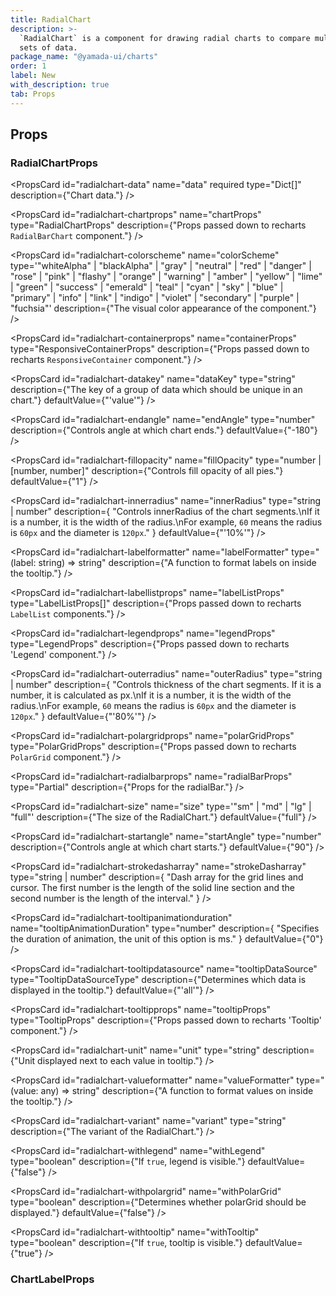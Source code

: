 ```yaml
---
title: RadialChart
description: >-
  `RadialChart` is a component for drawing radial charts to compare multiple
  sets of data.
package_name: "@yamada-ui/charts"
order: 1
label: New
with_description: true
tab: Props
---
```


## Props

### RadialChartProps

<PropsCard
  id="radialchart-data"
  name="data"
  required
  type="Dict<any>[]"
  description={"Chart data."}
/>

<PropsCard id="radialchart-_accept" name="_accept" type="CSSUIObject" />

<PropsCard id="radialchart-_active" name="_active" type="CSSUIObject" />

<PropsCard id="radialchart-_after" name="_after" type="CSSUIObject" />

<PropsCard id="radialchart-_anylink" name="_anyLink" type="CSSUIObject" />

<PropsCard id="radialchart-_autofill" name="_autofill" type="CSSUIObject" />

<PropsCard id="radialchart-_backdrop" name="_backdrop" type="CSSUIObject" />

<PropsCard id="radialchart-_before" name="_before" type="CSSUIObject" />

<PropsCard id="radialchart-_between" name="_between" type="CSSUIObject" />

<PropsCard id="radialchart-_blank" name="_blank" type="CSSUIObject" />

<PropsCard id="radialchart-_checked" name="_checked" type="CSSUIObject" />

<PropsCard id="radialchart-_cue" name="_cue" type="CSSUIObject" />

<PropsCard id="radialchart-_cueregion" name="_cueRegion" type="CSSUIObject" />

<PropsCard id="radialchart-_dark" name="_dark" type="CSSUIObject" />

<PropsCard id="radialchart-_default" name="_default" type="CSSUIObject" />

<PropsCard id="radialchart-_disabled" name="_disabled" type="CSSUIObject" />

<PropsCard id="radialchart-_empty" name="_empty" type="CSSUIObject" />

<PropsCard id="radialchart-_enabled" name="_enabled" type="CSSUIObject" />

<PropsCard id="radialchart-_end" name="_end" type="CSSUIObject" />

<PropsCard id="radialchart-_even" name="_even" type="CSSUIObject" />

<PropsCard id="radialchart-_expanded" name="_expanded" type="CSSUIObject" />

<PropsCard
  id="radialchart-_fileselector"
  name="_fileSelector"
  type="CSSUIObject"
/>

<PropsCard id="radialchart-_filled" name="_filled" type="CSSUIObject" />

<PropsCard id="radialchart-_first" name="_first" type="CSSUIObject" />

<PropsCard
  id="radialchart-_firstletter"
  name="_firstLetter"
  type="CSSUIObject"
/>

<PropsCard id="radialchart-_firstline" name="_firstLine" type="CSSUIObject" />

<PropsCard id="radialchart-_focus" name="_focus" type="CSSUIObject" />

<PropsCard
  id="radialchart-_focusvisible"
  name="_focusVisible"
  type="CSSUIObject"
/>

<PropsCard
  id="radialchart-_focuswithin"
  name="_focusWithin"
  type="CSSUIObject"
/>

<PropsCard id="radialchart-_fullscreen" name="_fullScreen" type="CSSUIObject" />

<PropsCard id="radialchart-_grabbed" name="_grabbed" type="CSSUIObject" />

<PropsCard
  id="radialchart-_groupaccept"
  name="_groupAccept"
  type="CSSUIObject"
/>

<PropsCard
  id="radialchart-_groupactive"
  name="_groupActive"
  type="CSSUIObject"
/>

<PropsCard id="radialchart-_groupblank" name="_groupBlank" type="CSSUIObject" />

<PropsCard
  id="radialchart-_groupchecked"
  name="_groupChecked"
  type="CSSUIObject"
/>

<PropsCard
  id="radialchart-_groupdisabled"
  name="_groupDisabled"
  type="CSSUIObject"
/>

<PropsCard
  id="radialchart-_groupenabled"
  name="_groupEnabled"
  type="CSSUIObject"
/>

<PropsCard
  id="radialchart-_groupexpanded"
  name="_groupExpanded"
  type="CSSUIObject"
/>

<PropsCard id="radialchart-_groupfocus" name="_groupFocus" type="CSSUIObject" />

<PropsCard
  id="radialchart-_groupfocusvisible"
  name="_groupFocusVisible"
  type="CSSUIObject"
/>

<PropsCard
  id="radialchart-_groupfocuswithin"
  name="_groupFocusWithin"
  type="CSSUIObject"
/>

<PropsCard
  id="radialchart-_groupgrabbed"
  name="_groupGrabbed"
  type="CSSUIObject"
/>

<PropsCard
  id="radialchart-_grouphorizontal"
  name="_groupHorizontal"
  type="CSSUIObject"
/>

<PropsCard id="radialchart-_grouphover" name="_groupHover" type="CSSUIObject" />

<PropsCard id="radialchart-_groupidle" name="_groupIdle" type="CSSUIObject" />

<PropsCard
  id="radialchart-_groupinvalid"
  name="_groupInvalid"
  type="CSSUIObject"
/>

<PropsCard
  id="radialchart-_grouploaded"
  name="_groupLoaded"
  type="CSSUIObject"
/>

<PropsCard
  id="radialchart-_grouploading"
  name="_groupLoading"
  type="CSSUIObject"
/>

<PropsCard
  id="radialchart-_groupoptional"
  name="_groupOptional"
  type="CSSUIObject"
/>

<PropsCard
  id="radialchart-_groupplaceholdershown"
  name="_groupPlaceholderShown"
  type="CSSUIObject"
/>

<PropsCard
  id="radialchart-_grouppressed"
  name="_groupPressed"
  type="CSSUIObject"
/>

<PropsCard
  id="radialchart-_groupreadonly"
  name="_groupReadOnly"
  type="CSSUIObject"
/>

<PropsCard
  id="radialchart-_groupreadwrite"
  name="_groupReadWrite"
  type="CSSUIObject"
/>

<PropsCard
  id="radialchart-_groupreject"
  name="_groupReject"
  type="CSSUIObject"
/>

<PropsCard
  id="radialchart-_grouprequired"
  name="_groupRequired"
  type="CSSUIObject"
/>

<PropsCard
  id="radialchart-_groupselected"
  name="_groupSelected"
  type="CSSUIObject"
/>

<PropsCard
  id="radialchart-_groupuserinvalid"
  name="_groupUserInvalid"
  type="CSSUIObject"
/>

<PropsCard id="radialchart-_groupvalid" name="_groupValid" type="CSSUIObject" />

<PropsCard
  id="radialchart-_groupvertical"
  name="_groupVertical"
  type="CSSUIObject"
/>

<PropsCard id="radialchart-_hidden" name="_hidden" type="CSSUIObject" />

<PropsCard id="radialchart-_holiday" name="_holiday" type="CSSUIObject" />

<PropsCard id="radialchart-_horizontal" name="_horizontal" type="CSSUIObject" />

<PropsCard id="radialchart-_hover" name="_hover" type="CSSUIObject" />

<PropsCard id="radialchart-_idle" name="_idle" type="CSSUIObject" />

<PropsCard
  id="radialchart-_indeterminate"
  name="_indeterminate"
  type="CSSUIObject"
/>

<PropsCard id="radialchart-_inrange" name="_inRange" type="CSSUIObject" />

<PropsCard id="radialchart-_invalid" name="_invalid" type="CSSUIObject" />

<PropsCard id="radialchart-_last" name="_last" type="CSSUIObject" />

<PropsCard id="radialchart-_light" name="_light" type="CSSUIObject" />

<PropsCard id="radialchart-_link" name="_link" type="CSSUIObject" />

<PropsCard id="radialchart-_loaded" name="_loaded" type="CSSUIObject" />

<PropsCard id="radialchart-_loading" name="_loading" type="CSSUIObject" />

<PropsCard id="radialchart-_marker" name="_marker" type="CSSUIObject" />

<PropsCard id="radialchart-_mediadark" name="_mediaDark" type="CSSUIObject" />

<PropsCard id="radialchart-_medialight" name="_mediaLight" type="CSSUIObject" />

<PropsCard
  id="radialchart-_mediareducemotion"
  name="_mediaReduceMotion"
  type="CSSUIObject"
/>

<PropsCard id="radialchart-_modal" name="_modal" type="CSSUIObject" />

<PropsCard
  id="radialchart-_nativeactive"
  name="_nativeActive"
  type="CSSUIObject"
/>

<PropsCard
  id="radialchart-_nativechecked"
  name="_nativeChecked"
  type="CSSUIObject"
/>

<PropsCard
  id="radialchart-_nativedisabled"
  name="_nativeDisabled"
  type="CSSUIObject"
/>

<PropsCard
  id="radialchart-_nativefocus"
  name="_nativeFocus"
  type="CSSUIObject"
/>

<PropsCard
  id="radialchart-_nativefocusvisible"
  name="_nativeFocusVisible"
  type="CSSUIObject"
/>

<PropsCard
  id="radialchart-_nativefocuswithin"
  name="_nativeFocusWithin"
  type="CSSUIObject"
/>

<PropsCard
  id="radialchart-_nativehidden"
  name="_nativeHidden"
  type="CSSUIObject"
/>

<PropsCard
  id="radialchart-_nativehover"
  name="_nativeHover"
  type="CSSUIObject"
/>

<PropsCard
  id="radialchart-_nativereadonly"
  name="_nativeReadOnly"
  type="CSSUIObject"
/>

<PropsCard
  id="radialchart-_nativetarget"
  name="_nativeTarget"
  type="CSSUIObject"
/>

<PropsCard
  id="radialchart-_nativevalid"
  name="_nativeValid"
  type="CSSUIObject"
/>

<PropsCard id="radialchart-_notfirst" name="_notFirst" type="CSSUIObject" />

<PropsCard id="radialchart-_notlast" name="_notLast" type="CSSUIObject" />

<PropsCard id="radialchart-_nottarget" name="_notTarget" type="CSSUIObject" />

<PropsCard id="radialchart-_odd" name="_odd" type="CSSUIObject" />

<PropsCard id="radialchart-_only" name="_only" type="CSSUIObject" />

<PropsCard id="radialchart-_optional" name="_optional" type="CSSUIObject" />

<PropsCard id="radialchart-_outrange" name="_outRange" type="CSSUIObject" />

<PropsCard id="radialchart-_outside" name="_outside" type="CSSUIObject" />

<PropsCard id="radialchart-_paused" name="_paused" type="CSSUIObject" />

<PropsCard id="radialchart-_peeraccept" name="_peerAccept" type="CSSUIObject" />

<PropsCard id="radialchart-_peeractive" name="_peerActive" type="CSSUIObject" />

<PropsCard id="radialchart-_peerblank" name="_peerBlank" type="CSSUIObject" />

<PropsCard
  id="radialchart-_peerchecked"
  name="_peerChecked"
  type="CSSUIObject"
/>

<PropsCard
  id="radialchart-_peerdisabled"
  name="_peerDisabled"
  type="CSSUIObject"
/>

<PropsCard
  id="radialchart-_peerenabled"
  name="_peerEnabled"
  type="CSSUIObject"
/>

<PropsCard
  id="radialchart-_peerexpanded"
  name="_peerExpanded"
  type="CSSUIObject"
/>

<PropsCard id="radialchart-_peerfocus" name="_peerFocus" type="CSSUIObject" />

<PropsCard
  id="radialchart-_peerfocusvisible"
  name="_peerFocusVisible"
  type="CSSUIObject"
/>

<PropsCard
  id="radialchart-_peerfocuswithin"
  name="_peerFocusWithin"
  type="CSSUIObject"
/>

<PropsCard
  id="radialchart-_peergrabbed"
  name="_peerGrabbed"
  type="CSSUIObject"
/>

<PropsCard
  id="radialchart-_peerhorizontal"
  name="_peerHorizontal"
  type="CSSUIObject"
/>

<PropsCard id="radialchart-_peerhover" name="_peerHover" type="CSSUIObject" />

<PropsCard id="radialchart-_peeridle" name="_peerIdle" type="CSSUIObject" />

<PropsCard
  id="radialchart-_peerinvalid"
  name="_peerInvalid"
  type="CSSUIObject"
/>

<PropsCard id="radialchart-_peerloaded" name="_peerLoaded" type="CSSUIObject" />

<PropsCard
  id="radialchart-_peerloading"
  name="_peerLoading"
  type="CSSUIObject"
/>

<PropsCard
  id="radialchart-_peeroptional"
  name="_peerOptional"
  type="CSSUIObject"
/>

<PropsCard
  id="radialchart-_peerplaceholdershown"
  name="_peerPlaceholderShown"
  type="CSSUIObject"
/>

<PropsCard
  id="radialchart-_peerpressed"
  name="_peerPressed"
  type="CSSUIObject"
/>

<PropsCard
  id="radialchart-_peerreadonly"
  name="_peerReadOnly"
  type="CSSUIObject"
/>

<PropsCard
  id="radialchart-_peerreadwrite"
  name="_peerReadWrite"
  type="CSSUIObject"
/>

<PropsCard id="radialchart-_peerreject" name="_peerReject" type="CSSUIObject" />

<PropsCard
  id="radialchart-_peerrequired"
  name="_peerRequired"
  type="CSSUIObject"
/>

<PropsCard
  id="radialchart-_peerselected"
  name="_peerSelected"
  type="CSSUIObject"
/>

<PropsCard
  id="radialchart-_peeruserinvalid"
  name="_peerUserInvalid"
  type="CSSUIObject"
/>

<PropsCard id="radialchart-_peervalid" name="_peerValid" type="CSSUIObject" />

<PropsCard
  id="radialchart-_peervertical"
  name="_peerVertical"
  type="CSSUIObject"
/>

<PropsCard id="radialchart-_picture" name="_picture" type="CSSUIObject" />

<PropsCard
  id="radialchart-_placeholder"
  name="_placeholder"
  type="CSSUIObject"
/>

<PropsCard
  id="radialchart-_placeholdershown"
  name="_placeholderShown"
  type="CSSUIObject"
/>

<PropsCard id="radialchart-_playing" name="_playing" type="CSSUIObject" />

<PropsCard id="radialchart-_pressed" name="_pressed" type="CSSUIObject" />

<PropsCard id="radialchart-_print" name="_print" type="CSSUIObject" />

<PropsCard id="radialchart-_readonly" name="_readOnly" type="CSSUIObject" />

<PropsCard id="radialchart-_readwrite" name="_readWrite" type="CSSUIObject" />

<PropsCard id="radialchart-_reject" name="_reject" type="CSSUIObject" />

<PropsCard id="radialchart-_required" name="_required" type="CSSUIObject" />

<PropsCard id="radialchart-_ripple" name="_ripple" type="CSSUIObject" />

<PropsCard id="radialchart-_scrollbar" name="_scrollbar" type="CSSUIObject" />

<PropsCard
  id="radialchart-_scrollbarbutton"
  name="_scrollbarButton"
  type="CSSUIObject"
/>

<PropsCard
  id="radialchart-_scrollbarcorner"
  name="_scrollbarCorner"
  type="CSSUIObject"
/>

<PropsCard
  id="radialchart-_scrollbarthumb"
  name="_scrollbarThumb"
  type="CSSUIObject"
/>

<PropsCard
  id="radialchart-_scrollbartrack"
  name="_scrollbarTrack"
  type="CSSUIObject"
/>

<PropsCard
  id="radialchart-_scrollbartrackpiece"
  name="_scrollbarTrackPiece"
  type="CSSUIObject"
/>

<PropsCard id="radialchart-_selected" name="_selected" type="CSSUIObject" />

<PropsCard id="radialchart-_selection" name="_selection" type="CSSUIObject" />

<PropsCard id="radialchart-_start" name="_start" type="CSSUIObject" />

<PropsCard id="radialchart-_target" name="_target" type="CSSUIObject" />

<PropsCard id="radialchart-_today" name="_today" type="CSSUIObject" />

<PropsCard
  id="radialchart-_userinvalid"
  name="_userInvalid"
  type="CSSUIObject"
/>

<PropsCard id="radialchart-_valid" name="_valid" type="CSSUIObject" />

<PropsCard id="radialchart-_vertical" name="_vertical" type="CSSUIObject" />

<PropsCard id="radialchart-_visited" name="_visited" type="CSSUIObject" />

<PropsCard id="radialchart-_weekend" name="_weekend" type="CSSUIObject" />

<PropsCard
  id="radialchart-chartprops"
  name="chartProps"
  type="RadialChartProps"
  description={"Props passed down to recharts `RadialBarChart` component."}
/>

<PropsCard
  id="radialchart-colorscheme"
  name="colorScheme"
  type='"whiteAlpha" | "blackAlpha" | "gray" | "neutral" | "red" | "danger" | "rose" | "pink" | "flashy" | "orange" | "warning" | "amber" | "yellow" | "lime" | "green" | "success" | "emerald" | "teal" | "cyan" | "sky" | "blue" | "primary" | "info" | "link" | "indigo" | "violet" | "secondary" | "purple" | "fuchsia"'
  description={"The visual color appearance of the component."}
/>

<PropsCard
  id="radialchart-containerprops"
  name="containerProps"
  type="ResponsiveContainerProps"
  description={"Props passed down to recharts `ResponsiveContainer` component."}
/>

<PropsCard
  id="radialchart-datakey"
  name="dataKey"
  type="string"
  description={"The key of a group of data which should be unique in an chart."}
  defaultValue={"'value'"}
/>

<PropsCard
  id="radialchart-endangle"
  name="endAngle"
  type="number"
  description={"Controls angle at which chart ends."}
  defaultValue={"-180"}
/>

<PropsCard
  id="radialchart-fillopacity"
  name="fillOpacity"
  type="number | [number, number]"
  description={"Controls fill opacity of all pies."}
  defaultValue={"1"}
/>

<PropsCard
  id="radialchart-innerradius"
  name="innerRadius"
  type="string | number"
  description={
    "Controls innerRadius of the chart segments.\nIf it is a number, it is the width of the radius.\nFor example, `60` means the radius is `60px` and the diameter is `120px`."
  }
  defaultValue={"'10%'"}
/>

<PropsCard
  id="radialchart-labelformatter"
  name="labelFormatter"
  type="(label: string) => string"
  description={"A function to format labels on inside the tooltip."}
/>

<PropsCard
  id="radialchart-labellistprops"
  name="labelListProps"
  type="LabelListProps[]"
  description={"Props passed down to recharts `LabelList` components."}
/>

<PropsCard
  id="radialchart-legendprops"
  name="legendProps"
  type="LegendProps"
  description={"Props passed down to recharts 'Legend' component."}
/>

<PropsCard
  id="radialchart-outerradius"
  name="outerRadius"
  type="string | number"
  description={
    "Controls thickness of the chart segments. If it is a number, it is calculated as px.\nIf it is a number, it is the width of the radius.\nFor example, `60` means the radius is `60px` and the diameter is `120px`."
  }
  defaultValue={"'80%'"}
/>

<PropsCard
  id="radialchart-polargridprops"
  name="polarGridProps"
  type="PolarGridProps"
  description={"Props passed down to recharts `PolarGrid` component."}
/>

<PropsCard
  id="radialchart-radialbarprops"
  name="radialBarProps"
  type="Partial<RadialBarProps>"
  description={"Props for the radialBar."}
/>

<PropsCard
  id="radialchart-size"
  name="size"
  type='"sm" | "md" | "lg" | "full"'
  description={"The size of the RadialChart."}
  defaultValue={"full"}
/>

<PropsCard
  id="radialchart-startangle"
  name="startAngle"
  type="number"
  description={"Controls angle at which chart starts."}
  defaultValue={"90"}
/>

<PropsCard
  id="radialchart-strokedasharray"
  name="strokeDasharray"
  type="string | number"
  description={
    "Dash array for the grid lines and cursor. The first number is the length of the solid line section and the second number is the length of the interval."
  }
/>

<PropsCard
  id="radialchart-tooltipanimationduration"
  name="tooltipAnimationDuration"
  type="number"
  description={
    "Specifies the duration of animation, the unit of this option is ms."
  }
  defaultValue={"0"}
/>

<PropsCard
  id="radialchart-tooltipdatasource"
  name="tooltipDataSource"
  type="TooltipDataSourceType"
  description={"Determines which data is displayed in the tooltip."}
  defaultValue={"'all'"}
/>

<PropsCard
  id="radialchart-tooltipprops"
  name="tooltipProps"
  type="TooltipProps"
  description={"Props passed down to recharts 'Tooltip' component."}
/>

<PropsCard
  id="radialchart-unit"
  name="unit"
  type="string"
  description={"Unit displayed next to each value in tooltip."}
/>

<PropsCard
  id="radialchart-valueformatter"
  name="valueFormatter"
  type="(value: any) => string"
  description={"A function to format values on inside the tooltip."}
/>

<PropsCard
  id="radialchart-variant"
  name="variant"
  type="string"
  description={"The variant of the RadialChart."}
/>

<PropsCard
  id="radialchart-withlegend"
  name="withLegend"
  type="boolean"
  description={"If `true`, legend is visible."}
  defaultValue={"false"}
/>

<PropsCard
  id="radialchart-withpolargrid"
  name="withPolarGrid"
  type="boolean"
  description={"Determines whether polarGrid should be displayed."}
  defaultValue={"false"}
/>

<PropsCard
  id="radialchart-withtooltip"
  name="withTooltip"
  type="boolean"
  description={"If `true`, tooltip is visible."}
  defaultValue={"true"}
/>

### ChartLabelProps

<PropsCard id="chartlabel-_accept" name="_accept" type="CSSUIObject" />

<PropsCard id="chartlabel-_active" name="_active" type="CSSUIObject" />

<PropsCard id="chartlabel-_after" name="_after" type="CSSUIObject" />

<PropsCard id="chartlabel-_anylink" name="_anyLink" type="CSSUIObject" />

<PropsCard id="chartlabel-_autofill" name="_autofill" type="CSSUIObject" />

<PropsCard id="chartlabel-_backdrop" name="_backdrop" type="CSSUIObject" />

<PropsCard id="chartlabel-_before" name="_before" type="CSSUIObject" />

<PropsCard id="chartlabel-_between" name="_between" type="CSSUIObject" />

<PropsCard id="chartlabel-_blank" name="_blank" type="CSSUIObject" />

<PropsCard id="chartlabel-_checked" name="_checked" type="CSSUIObject" />

<PropsCard id="chartlabel-_cue" name="_cue" type="CSSUIObject" />

<PropsCard id="chartlabel-_cueregion" name="_cueRegion" type="CSSUIObject" />

<PropsCard id="chartlabel-_dark" name="_dark" type="CSSUIObject" />

<PropsCard id="chartlabel-_default" name="_default" type="CSSUIObject" />

<PropsCard id="chartlabel-_disabled" name="_disabled" type="CSSUIObject" />

<PropsCard id="chartlabel-_empty" name="_empty" type="CSSUIObject" />

<PropsCard id="chartlabel-_enabled" name="_enabled" type="CSSUIObject" />

<PropsCard id="chartlabel-_end" name="_end" type="CSSUIObject" />

<PropsCard id="chartlabel-_even" name="_even" type="CSSUIObject" />

<PropsCard id="chartlabel-_expanded" name="_expanded" type="CSSUIObject" />

<PropsCard
  id="chartlabel-_fileselector"
  name="_fileSelector"
  type="CSSUIObject"
/>

<PropsCard id="chartlabel-_filled" name="_filled" type="CSSUIObject" />

<PropsCard id="chartlabel-_first" name="_first" type="CSSUIObject" />

<PropsCard
  id="chartlabel-_firstletter"
  name="_firstLetter"
  type="CSSUIObject"
/>

<PropsCard id="chartlabel-_firstline" name="_firstLine" type="CSSUIObject" />

<PropsCard id="chartlabel-_focus" name="_focus" type="CSSUIObject" />

<PropsCard
  id="chartlabel-_focusvisible"
  name="_focusVisible"
  type="CSSUIObject"
/>

<PropsCard
  id="chartlabel-_focuswithin"
  name="_focusWithin"
  type="CSSUIObject"
/>

<PropsCard id="chartlabel-_fullscreen" name="_fullScreen" type="CSSUIObject" />

<PropsCard id="chartlabel-_grabbed" name="_grabbed" type="CSSUIObject" />

<PropsCard
  id="chartlabel-_groupaccept"
  name="_groupAccept"
  type="CSSUIObject"
/>

<PropsCard
  id="chartlabel-_groupactive"
  name="_groupActive"
  type="CSSUIObject"
/>

<PropsCard id="chartlabel-_groupblank" name="_groupBlank" type="CSSUIObject" />

<PropsCard
  id="chartlabel-_groupchecked"
  name="_groupChecked"
  type="CSSUIObject"
/>

<PropsCard
  id="chartlabel-_groupdisabled"
  name="_groupDisabled"
  type="CSSUIObject"
/>

<PropsCard
  id="chartlabel-_groupenabled"
  name="_groupEnabled"
  type="CSSUIObject"
/>

<PropsCard
  id="chartlabel-_groupexpanded"
  name="_groupExpanded"
  type="CSSUIObject"
/>

<PropsCard id="chartlabel-_groupfocus" name="_groupFocus" type="CSSUIObject" />

<PropsCard
  id="chartlabel-_groupfocusvisible"
  name="_groupFocusVisible"
  type="CSSUIObject"
/>

<PropsCard
  id="chartlabel-_groupfocuswithin"
  name="_groupFocusWithin"
  type="CSSUIObject"
/>

<PropsCard
  id="chartlabel-_groupgrabbed"
  name="_groupGrabbed"
  type="CSSUIObject"
/>

<PropsCard
  id="chartlabel-_grouphorizontal"
  name="_groupHorizontal"
  type="CSSUIObject"
/>

<PropsCard id="chartlabel-_grouphover" name="_groupHover" type="CSSUIObject" />

<PropsCard id="chartlabel-_groupidle" name="_groupIdle" type="CSSUIObject" />

<PropsCard
  id="chartlabel-_groupinvalid"
  name="_groupInvalid"
  type="CSSUIObject"
/>

<PropsCard
  id="chartlabel-_grouploaded"
  name="_groupLoaded"
  type="CSSUIObject"
/>

<PropsCard
  id="chartlabel-_grouploading"
  name="_groupLoading"
  type="CSSUIObject"
/>

<PropsCard
  id="chartlabel-_groupoptional"
  name="_groupOptional"
  type="CSSUIObject"
/>

<PropsCard
  id="chartlabel-_groupplaceholdershown"
  name="_groupPlaceholderShown"
  type="CSSUIObject"
/>

<PropsCard
  id="chartlabel-_grouppressed"
  name="_groupPressed"
  type="CSSUIObject"
/>

<PropsCard
  id="chartlabel-_groupreadonly"
  name="_groupReadOnly"
  type="CSSUIObject"
/>

<PropsCard
  id="chartlabel-_groupreadwrite"
  name="_groupReadWrite"
  type="CSSUIObject"
/>

<PropsCard
  id="chartlabel-_groupreject"
  name="_groupReject"
  type="CSSUIObject"
/>

<PropsCard
  id="chartlabel-_grouprequired"
  name="_groupRequired"
  type="CSSUIObject"
/>

<PropsCard
  id="chartlabel-_groupselected"
  name="_groupSelected"
  type="CSSUIObject"
/>

<PropsCard
  id="chartlabel-_groupuserinvalid"
  name="_groupUserInvalid"
  type="CSSUIObject"
/>

<PropsCard id="chartlabel-_groupvalid" name="_groupValid" type="CSSUIObject" />

<PropsCard
  id="chartlabel-_groupvertical"
  name="_groupVertical"
  type="CSSUIObject"
/>

<PropsCard id="chartlabel-_hidden" name="_hidden" type="CSSUIObject" />

<PropsCard id="chartlabel-_holiday" name="_holiday" type="CSSUIObject" />

<PropsCard id="chartlabel-_horizontal" name="_horizontal" type="CSSUIObject" />

<PropsCard id="chartlabel-_hover" name="_hover" type="CSSUIObject" />

<PropsCard id="chartlabel-_idle" name="_idle" type="CSSUIObject" />

<PropsCard
  id="chartlabel-_indeterminate"
  name="_indeterminate"
  type="CSSUIObject"
/>

<PropsCard id="chartlabel-_inrange" name="_inRange" type="CSSUIObject" />

<PropsCard id="chartlabel-_invalid" name="_invalid" type="CSSUIObject" />

<PropsCard id="chartlabel-_last" name="_last" type="CSSUIObject" />

<PropsCard id="chartlabel-_light" name="_light" type="CSSUIObject" />

<PropsCard id="chartlabel-_link" name="_link" type="CSSUIObject" />

<PropsCard id="chartlabel-_loaded" name="_loaded" type="CSSUIObject" />

<PropsCard id="chartlabel-_loading" name="_loading" type="CSSUIObject" />

<PropsCard id="chartlabel-_marker" name="_marker" type="CSSUIObject" />

<PropsCard id="chartlabel-_mediadark" name="_mediaDark" type="CSSUIObject" />

<PropsCard id="chartlabel-_medialight" name="_mediaLight" type="CSSUIObject" />

<PropsCard
  id="chartlabel-_mediareducemotion"
  name="_mediaReduceMotion"
  type="CSSUIObject"
/>

<PropsCard id="chartlabel-_modal" name="_modal" type="CSSUIObject" />

<PropsCard
  id="chartlabel-_nativeactive"
  name="_nativeActive"
  type="CSSUIObject"
/>

<PropsCard
  id="chartlabel-_nativechecked"
  name="_nativeChecked"
  type="CSSUIObject"
/>

<PropsCard
  id="chartlabel-_nativedisabled"
  name="_nativeDisabled"
  type="CSSUIObject"
/>

<PropsCard
  id="chartlabel-_nativefocus"
  name="_nativeFocus"
  type="CSSUIObject"
/>

<PropsCard
  id="chartlabel-_nativefocusvisible"
  name="_nativeFocusVisible"
  type="CSSUIObject"
/>

<PropsCard
  id="chartlabel-_nativefocuswithin"
  name="_nativeFocusWithin"
  type="CSSUIObject"
/>

<PropsCard
  id="chartlabel-_nativehidden"
  name="_nativeHidden"
  type="CSSUIObject"
/>

<PropsCard
  id="chartlabel-_nativehover"
  name="_nativeHover"
  type="CSSUIObject"
/>

<PropsCard
  id="chartlabel-_nativereadonly"
  name="_nativeReadOnly"
  type="CSSUIObject"
/>

<PropsCard
  id="chartlabel-_nativetarget"
  name="_nativeTarget"
  type="CSSUIObject"
/>

<PropsCard
  id="chartlabel-_nativevalid"
  name="_nativeValid"
  type="CSSUIObject"
/>

<PropsCard id="chartlabel-_notfirst" name="_notFirst" type="CSSUIObject" />

<PropsCard id="chartlabel-_notlast" name="_notLast" type="CSSUIObject" />

<PropsCard id="chartlabel-_nottarget" name="_notTarget" type="CSSUIObject" />

<PropsCard id="chartlabel-_odd" name="_odd" type="CSSUIObject" />

<PropsCard id="chartlabel-_only" name="_only" type="CSSUIObject" />

<PropsCard id="chartlabel-_optional" name="_optional" type="CSSUIObject" />

<PropsCard id="chartlabel-_outrange" name="_outRange" type="CSSUIObject" />

<PropsCard id="chartlabel-_outside" name="_outside" type="CSSUIObject" />

<PropsCard id="chartlabel-_paused" name="_paused" type="CSSUIObject" />

<PropsCard id="chartlabel-_peeraccept" name="_peerAccept" type="CSSUIObject" />

<PropsCard id="chartlabel-_peeractive" name="_peerActive" type="CSSUIObject" />

<PropsCard id="chartlabel-_peerblank" name="_peerBlank" type="CSSUIObject" />

<PropsCard
  id="chartlabel-_peerchecked"
  name="_peerChecked"
  type="CSSUIObject"
/>

<PropsCard
  id="chartlabel-_peerdisabled"
  name="_peerDisabled"
  type="CSSUIObject"
/>

<PropsCard
  id="chartlabel-_peerenabled"
  name="_peerEnabled"
  type="CSSUIObject"
/>

<PropsCard
  id="chartlabel-_peerexpanded"
  name="_peerExpanded"
  type="CSSUIObject"
/>

<PropsCard id="chartlabel-_peerfocus" name="_peerFocus" type="CSSUIObject" />

<PropsCard
  id="chartlabel-_peerfocusvisible"
  name="_peerFocusVisible"
  type="CSSUIObject"
/>

<PropsCard
  id="chartlabel-_peerfocuswithin"
  name="_peerFocusWithin"
  type="CSSUIObject"
/>

<PropsCard
  id="chartlabel-_peergrabbed"
  name="_peerGrabbed"
  type="CSSUIObject"
/>

<PropsCard
  id="chartlabel-_peerhorizontal"
  name="_peerHorizontal"
  type="CSSUIObject"
/>

<PropsCard id="chartlabel-_peerhover" name="_peerHover" type="CSSUIObject" />

<PropsCard id="chartlabel-_peeridle" name="_peerIdle" type="CSSUIObject" />

<PropsCard
  id="chartlabel-_peerinvalid"
  name="_peerInvalid"
  type="CSSUIObject"
/>

<PropsCard id="chartlabel-_peerloaded" name="_peerLoaded" type="CSSUIObject" />

<PropsCard
  id="chartlabel-_peerloading"
  name="_peerLoading"
  type="CSSUIObject"
/>

<PropsCard
  id="chartlabel-_peeroptional"
  name="_peerOptional"
  type="CSSUIObject"
/>

<PropsCard
  id="chartlabel-_peerplaceholdershown"
  name="_peerPlaceholderShown"
  type="CSSUIObject"
/>

<PropsCard
  id="chartlabel-_peerpressed"
  name="_peerPressed"
  type="CSSUIObject"
/>

<PropsCard
  id="chartlabel-_peerreadonly"
  name="_peerReadOnly"
  type="CSSUIObject"
/>

<PropsCard
  id="chartlabel-_peerreadwrite"
  name="_peerReadWrite"
  type="CSSUIObject"
/>

<PropsCard id="chartlabel-_peerreject" name="_peerReject" type="CSSUIObject" />

<PropsCard
  id="chartlabel-_peerrequired"
  name="_peerRequired"
  type="CSSUIObject"
/>

<PropsCard
  id="chartlabel-_peerselected"
  name="_peerSelected"
  type="CSSUIObject"
/>

<PropsCard
  id="chartlabel-_peeruserinvalid"
  name="_peerUserInvalid"
  type="CSSUIObject"
/>

<PropsCard id="chartlabel-_peervalid" name="_peerValid" type="CSSUIObject" />

<PropsCard
  id="chartlabel-_peervertical"
  name="_peerVertical"
  type="CSSUIObject"
/>

<PropsCard id="chartlabel-_picture" name="_picture" type="CSSUIObject" />

<PropsCard
  id="chartlabel-_placeholder"
  name="_placeholder"
  type="CSSUIObject"
/>

<PropsCard
  id="chartlabel-_placeholdershown"
  name="_placeholderShown"
  type="CSSUIObject"
/>

<PropsCard id="chartlabel-_playing" name="_playing" type="CSSUIObject" />

<PropsCard id="chartlabel-_pressed" name="_pressed" type="CSSUIObject" />

<PropsCard id="chartlabel-_print" name="_print" type="CSSUIObject" />

<PropsCard id="chartlabel-_readonly" name="_readOnly" type="CSSUIObject" />

<PropsCard id="chartlabel-_readwrite" name="_readWrite" type="CSSUIObject" />

<PropsCard id="chartlabel-_reject" name="_reject" type="CSSUIObject" />

<PropsCard id="chartlabel-_required" name="_required" type="CSSUIObject" />

<PropsCard id="chartlabel-_ripple" name="_ripple" type="CSSUIObject" />

<PropsCard id="chartlabel-_scrollbar" name="_scrollbar" type="CSSUIObject" />

<PropsCard
  id="chartlabel-_scrollbarbutton"
  name="_scrollbarButton"
  type="CSSUIObject"
/>

<PropsCard
  id="chartlabel-_scrollbarcorner"
  name="_scrollbarCorner"
  type="CSSUIObject"
/>

<PropsCard
  id="chartlabel-_scrollbarthumb"
  name="_scrollbarThumb"
  type="CSSUIObject"
/>

<PropsCard
  id="chartlabel-_scrollbartrack"
  name="_scrollbarTrack"
  type="CSSUIObject"
/>

<PropsCard
  id="chartlabel-_scrollbartrackpiece"
  name="_scrollbarTrackPiece"
  type="CSSUIObject"
/>

<PropsCard id="chartlabel-_selected" name="_selected" type="CSSUIObject" />

<PropsCard id="chartlabel-_selection" name="_selection" type="CSSUIObject" />

<PropsCard id="chartlabel-_start" name="_start" type="CSSUIObject" />

<PropsCard id="chartlabel-_target" name="_target" type="CSSUIObject" />

<PropsCard id="chartlabel-_today" name="_today" type="CSSUIObject" />

<PropsCard
  id="chartlabel-_userinvalid"
  name="_userInvalid"
  type="CSSUIObject"
/>

<PropsCard id="chartlabel-_valid" name="_valid" type="CSSUIObject" />

<PropsCard id="chartlabel-_vertical" name="_vertical" type="CSSUIObject" />

<PropsCard id="chartlabel-_visited" name="_visited" type="CSSUIObject" />

<PropsCard id="chartlabel-_weekend" name="_weekend" type="CSSUIObject" />
